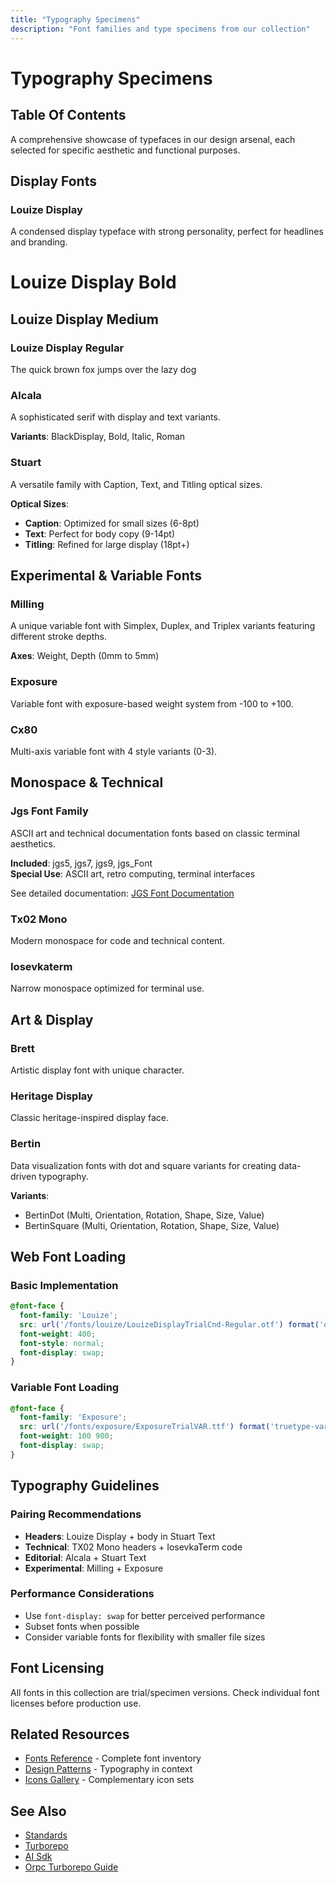 ```yaml
---
title: "Typography Specimens"
description: "Font families and type specimens from our collection"
---
```


# Typography Specimens

## Table Of Contents

<!-- Generated placeholder; add anchors as needed -->

A comprehensive showcase of typefaces in our design arsenal, each selected for specific aesthetic and functional purposes.

## Display Fonts

### Louize Display
A condensed display typeface with strong personality, perfect for headlines and branding.

<div className="type-specimen" style={{ marginTop: '2rem', marginBottom: '3rem' }}>
  <h1 style={{ fontFamily: 'LouizeDisplayTrialCnd-Bold', fontSize: '4rem', lineHeight: 1.1 }}>Louize Display Bold</h1>
  <h2 style={{ fontFamily: 'LouizeDisplayTrialCnd-Medium', fontSize: '3rem', lineHeight: 1.2 }}>Louize Display Medium</h2>
  <h3 style={{ fontFamily: 'LouizeDisplayTrialCnd-Regular', fontSize: '2.5rem', lineHeight: 1.2 }}>Louize Display Regular</h3>
  <p style={{ fontFamily: 'LouizeDisplayTrialCnd-Regular', fontSize: '1.5rem', marginTop: '1rem' }}>
    The quick brown fox jumps over the lazy dog
  </p>
</div>

### Alcala
A sophisticated serif with display and text variants.

**Variants**: BlackDisplay, Bold, Italic, Roman

### Stuart
A versatile family with Caption, Text, and Titling optical sizes.

**Optical Sizes**:
- **Caption**: Optimized for small sizes (6-8pt)
- **Text**: Perfect for body copy (9-14pt)  
- **Titling**: Refined for large display (18pt+)

## Experimental & Variable Fonts

### Milling
A unique variable font with Simplex, Duplex, and Triplex variants featuring different stroke depths.

**Axes**: Weight, Depth (0mm to 5mm)

### Exposure
Variable font with exposure-based weight system from -100 to +100.

### Cx80
Multi-axis variable font with 4 style variants (0-3).

## Monospace & Technical

### Jgs Font Family
ASCII art and technical documentation fonts based on classic terminal aesthetics.

**Included**: jgs5, jgs7, jgs9, jgs_Font  
**Special Use**: ASCII art, retro computing, terminal interfaces

See detailed documentation: [JGS Font Documentation](/design/fonts/jgs)

### Tx02 Mono
Modern monospace for code and technical content.

### Iosevkaterm
Narrow monospace optimized for terminal use.

## Art & Display

### Brett
Artistic display font with unique character.

### Heritage Display
Classic heritage-inspired display face.

### Bertin
Data visualization fonts with dot and square variants for creating data-driven typography.

**Variants**:
- BertinDot (Multi, Orientation, Rotation, Shape, Size, Value)
- BertinSquare (Multi, Orientation, Rotation, Shape, Size, Value)

## Web Font Loading

### Basic Implementation
```css
@font-face {
  font-family: 'Louize';
  src: url('/fonts/louize/LouizeDisplayTrialCnd-Regular.otf') format('opentype');
  font-weight: 400;
  font-style: normal;
  font-display: swap;
}
```

### Variable Font Loading
```css
@font-face {
  font-family: 'Exposure';
  src: url('/fonts/exposure/ExposureTrialVAR.ttf') format('truetype-variations');
  font-weight: 100 900;
  font-display: swap;
}
```

## Typography Guidelines

### Pairing Recommendations
- **Headers**: Louize Display + body in Stuart Text
- **Technical**: TX02 Mono headers + IosevkaTerm code
- **Editorial**: Alcala + Stuart Text
- **Experimental**: Milling + Exposure

### Performance Considerations
- Use `font-display: swap` for better perceived performance
- Subset fonts when possible
- Consider variable fonts for flexibility with smaller file sizes

## Font Licensing
All fonts in this collection are trial/specimen versions. Check individual font licenses before production use.

## Related Resources
- [Fonts Reference](/design/fonts-reference) - Complete font inventory
- [Design Patterns](/design/design-patterns) - Typography in context
- [Icons Gallery](/design/icons) - Complementary icon sets

## See Also

- [Standards](/architecture/standards)
- [Turborepo](/tools/stack/turborepo)
- [AI Sdk](/tools/stack/ai-sdk)
- [Orpc Turborepo Guide](/tools/integrations/orpc-turborepo-guide)
